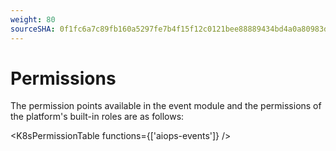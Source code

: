 ```yaml
---
weight: 80
sourceSHA: 0f1fc6a7c89fb160a5297fe7b4f15f12c0121bee88889434bd4a0a80983dd5a8
---
```


# Permissions

The permission points available in the event module and the permissions of the platform's built-in roles are as follows:

<K8sPermissionTable functions={['aiops-events']} />
